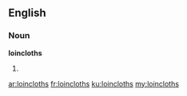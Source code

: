 ==English==

===Noun===
'''loincloths'''

# {{plural of|loincloth}}

[[ar:loincloths]]
[[fr:loincloths]]
[[ku:loincloths]]
[[my:loincloths]]